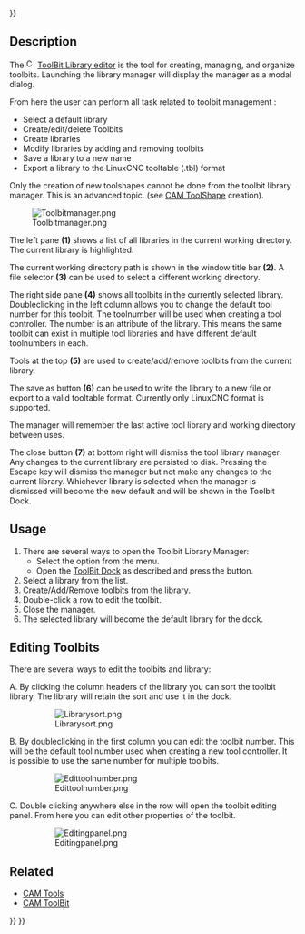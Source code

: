 <languages/>
{{UnfinishedDocu{{#translation:}}}}

{{Docnav
|[[CAM_OpActiveToggle|OpActiveToggle]]
|[[CAM_ToolBitDock|ToolBitDock]]
|[[CAM_Workbench|CAM]]
|IconL=CAM_OpActiveToggle.svg
|IconR=CAM_ToolBitDock.svg
|IconC=Workbench_CAM.svg
}}

{{GuiCommand
|Name=CAM ToolBitLibraryOpen
|MenuLocation=CAM → ToolBit Library editor
|Workbenches=[[CAM_Workbench|CAM]]
|Version=0.19
|SeeAlso=[[CAM_ToolBitDock|CAM ToolBitDock]], [[CAM_Tools|CAM Tools]], [[CAM_ToolBit|CAM ToolBit]]
}}

== Description ==

The [[Image:CAM_ToolBitLibraryOpen.svg|16px]] [[CAM_ToolBitLibraryOpen|ToolBit Library editor]] is the tool for creating, managing, and organize toolbits. Launching the library manager will display the manager as a modal dialog.

From here the user can perform all task related to toolbit management :

* Select a default library
* Create/edit/delete Toolbits
* Create libraries
* Modify libraries by adding and removing toolbits
* Save a library to a new name
* Export a library to the LinuxCNC tooltable (.tbl) format
 
Only the creation of new toolshapes cannot be done from the toolbit library manager. This is an advanced topic. (see [[CAM_ToolShape|CAM ToolShape]] creation).

[[Image:Toolbitmanager.png]]

{{Caption|The ToolBit Library editor}}


The left pane '''(1)''' shows a list of all libraries in the current working directory. The current library is highlighted.

The current working directory path is shown in the window title bar '''(2)'''. A file selector '''(3)''' can be used to select a different working directory.

The right side pane '''(4)''' shows all toolbits in the currently selected library. Doubleclicking in the left column allows you to change the default tool number for this toolbit. The toolnumber will be used when creating a tool controller. The number is an attribute of the library. This means the same toolbit can exist in multiple tool libraries and have different default toolnumbers in each.

Tools at the top '''(5)''' are used to create/add/remove toolbits from the current library.

The save as button '''(6)''' can be used to write the library to a new file or export to a valid tooltable format. Currently only LinuxCNC format is supported.

The manager will remember the last active tool library and working directory between uses.

The close button '''(7)''' at bottom right will dismiss the tool library manager. Any changes to the current library are persisted to disk. Pressing the Escape key will dismiss the manager but not make any changes to the current library. Whichever library is selected when the manager is dismissed will become the new default and will be shown in the Toolbit Dock.

== Usage ==

# There are several ways to open the Toolbit Library Manager:
#* Select the {{MenuCommand|CAM → [[Image:CAM_ToolBitLibraryOpen.svg|16px]] ToolBit Library editor}} option from the menu.
#* Open the [[CAM_ToolBitDock|ToolBit Dock]] as described and press the {{Button|[[Image:Edit-edit.svg|16px]] [[CAM_ToolBitLibraryOpen|Library editor...]]}} button.
# Select a library from the list.
# Create/Add/Remove toolbits from the library.
# Double-click a row to edit the toolbit.
# Close the manager.
# The selected library will become the default library for the dock.

== Editing Toolbits ==

There are several ways to edit the toolbits and library:

A. By clicking the column headers of the library you can sort the toolbit library. The library will retain the sort and use it in the dock.
: [[Image:Librarysort.png]]
: {{Caption|Sort the toolbit library via the column headers}}
B. By doubleclicking in the first column you can edit the toolbit number. This will be the default tool number used when creating a new tool controller. It is possible to use the same number for multiple toolbits.
: [[Image:Edittoolnumber.png]]
: {{Caption|Double click first column to edit toolbit number}}
C. Double clicking anywhere else in the row will open the toolbit editing panel. From here you can edit other properties of the toolbit.
: [[Image:Editingpanel.png]]
: {{Caption|Open toolbit editing panel by clicking anywhere else in the row.}} 

== Related ==

* [[CAM_Tools|CAM Tools]]
* [[CAM_ToolBit|CAM ToolBit]]


{{Docnav
|[[CAM_OpActiveToggle|OpActiveToggle]]
|[[CAM_ToolBitDock|ToolBitDock]]
|[[CAM_Workbench|CAM]]
|IconL=CAM_OpActiveToggle.svg
|IconR=CAM_ToolBitDock.svg
|IconC=Workbench_CAM.svg
}}

{{CAM_Tools_navi{{#translation:}}}}
{{Userdocnavi{{#translation:}}}}